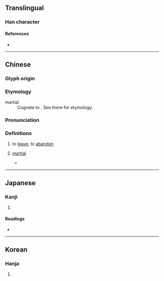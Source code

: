 {{character info}}
==Translingual==

===Han character===
{{Han char|rn=73|rad=曰|as=10|sn=14|four=46727|canj=GIAPV|ids=⿰去曷}}

====References====
* {{Han ref|kx=0504.030|dkj=14311|dj=0879.040|hdz=21528.050|uh=6705|ud=26373|bh=E1F9|bd=57849}}

----

==Chinese==
{{zh-forms}}

===Glyph origin===
{{Han etym}}

===Etymology===
;martial
:Cognate to {{och-l|桀|outstanding > hero}}. See there for etymology.

===Pronunciation===
{{zh-pron
|m=qiè
|c=kit3
|mc=y
|oc=y
|ma=
|cat=v
}}

===Definitions===
{{zh-hanzi}}

# to [[leave]], to [[abandon]]
# {{lb|zh|obsolete}} [[martial]]
#* {{zh-x|伯 兮 朅{qiè} 兮、邦 之 桀 兮。|My noble husband is how '''martial-like'''! The hero of the country!|ref=Shijing}}

----

==Japanese==

===Kanji===
{{ja-kanji|grade=|rs=曰10}}

# {{rfdef|ja|sort=曰10}}

====Readings====
* {{ja-readings|on=[[けつ]] (ketsu), [[けち]] (kechi), [[こち]] (kochi)|kun=[[さる]] (saru)}}

----

==Korean==

===Hanja===
{{ko-hanja|hangeul=걸|eumhun=|rv=geol|mr=kŏl|y=kel}}

# {{rfdef|ko|sort=曰10}}